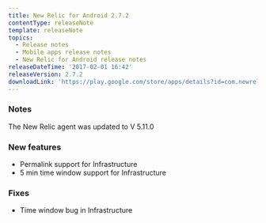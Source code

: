 ```yaml
---
title: New Relic for Android 2.7.2
contentType: releaseNote
template: releaseNote
topics:
  - Release notes
  - Mobile apps release notes
  - New Relic for Android release notes
releaseDateTime: '2017-02-01 16:42'
releaseVersion: 2.7.2
downloadLink: 'https://play.google.com/store/apps/details?id=com.newrelic.rpm'
---
```


### Notes

The New Relic agent was updated to V 5.11.0

### New features

* Permalink support for Infrastructure
* 5 min time window support for Infrastructure

### Fixes

* Time window bug in Infrastructure
